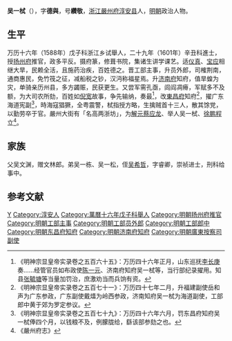 '''吴一栻'''（{{bd|？||？|catIdx=}}），字'''德與'''，号'''纘敬'''，[[浙江|浙江]][[嚴州府|嚴州府]][[淳安县|淳安县]]人，[[明朝|明朝]]政治人物。

== 生平 ==
万历十六年（1588年）戊子科浙江乡试舉人，二十九年（1601年）辛丑科進士，授[[扬州府|扬州府]]推官，政多平反。摄府篆，修葺书院，集诸生讲学课艺。适[[仪真|仪真]]、[[宝应县|宝应]]相继大旱，民赖全活，且施药治疾，百姓德之。晋工部主事，升员外郎，司榷荆南，通商惠民，免竹筏之征，减船税之钞，汉沔称福星焉。升[[济南府|济南府]]知府，值旱蝗为灾，单骑亲历州县，多方蠲赈，民获更生。又尝军需孔亟，闾阎凋瘠，军赋多不及额，为大司农所劾，百姓如[[倪宽|倪宽]]故事，争先输纳，奏最<ref>《明神宗显皇帝实录卷之五百六十五》：万历四十六年正月，山东巡抚[[李长庚|李长庚]]奏……经管官员如布政使[[陈一元|陈一元]]、济南府知府吴一栻等，当行部纪录擢用。知县[[张毓塘|张毓塘]]等当量加罚治，庶激劝当而兵饷有资。</ref>，改[[東昌府|東昌府]]知府<ref>《明神宗显皇帝实录卷之五百七十一》：万历四十七年二月，升福建副使岳和声为广东参政，广东副使戴熺为岭西参政，济南知府吴一栻为海道副使，工部郎中黄于郊为罗定参议。</ref>，擢广东海道宪副<ref>《明神宗显皇帝实录卷之五百七十九》：万历四十六年六月，罚东昌府知府吴一栻俸四个月，以钱粮不及，例朦胧给，繇该部参劾之也。</ref>，時海寇猖獗，全粤震警，栻指授方略，生擒贼首十三人，散其馀党，以勤劳卒于官。嚴州大街有「名高两浙坊」，为[[解元|解元]][[蔡应龙|蔡应龙]]、举人吴一栻、[[徐鹏程|徐鹏程]]立<ref>《嚴州府志》</ref>。

== 家族 ==
父吴文渊，赠文林郎。弟吴一栋、吴一松，侄[[吴希哲|吴希哲]]，字睿卿，崇祯进士，刑科给事中。

==参考文献==
{{reflist}}

{{萬曆二十九年辛丑科殿試金榜}}

{{Authority control}}

{{DEFAULTSORT:}}
[[Category:吴姓|Y]]
[[Category:淳安人|Category:淳安人]]
[[Category:萬曆十六年戊子科舉人|Category:萬曆十六年戊子科舉人]]
[[Category:明朝扬州府推官|Category:明朝扬州府推官]]
[[Category:明朝工部主事|Category:明朝工部主事]]
[[Category:明朝工部员外郎|Category:明朝工部员外郎]]
[[Category:明朝工部郎中|Category:明朝工部郎中]]
[[Category:明朝东昌府知府|Category:明朝东昌府知府]]
[[Category:明朝济南府知府|Category:明朝济南府知府]]
[[Category:明朝廣東按察司副使|Category:明朝廣東按察司副使]]